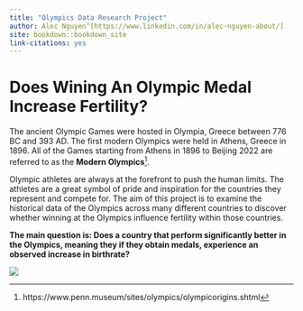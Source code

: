 ```yaml
--- 
title: "Olympics Data Research Project"
author: Alec Nguyen^[https://www.linkedin.com/in/alec-nguyen-about/]
site: bookdown::bookdown_site
link-citations: yes
---
```


# Does Wining An Olympic Medal Increase Fertility?

The ancient Olympic Games were hosted in Olympia, Greece between 776 BC and 393 AD. The first modern Olympics were held in Athens, Greece in 1896. All of the Games starting from Athens in 1896 to Beijing 2022 are referred to as the **Modern Olympics**^[https://www.penn.museum/sites/olympics/olympicorigins.shtml].

Olympic athletes are always at the forefront to push the human limits. The athletes are a great symbol of pride and inspiration for the countries they represent and compete for.
The aim of this project is to examine the historical data of the Olympics across many different countries to discover whether winning at the Olympics influence fertility within those countries.

**The main question is: Does a country that perform significantly better in the Olympics, meaning they if they obtain medals, experience an observed increase in birthrate?**

![](olympics.jpg)

